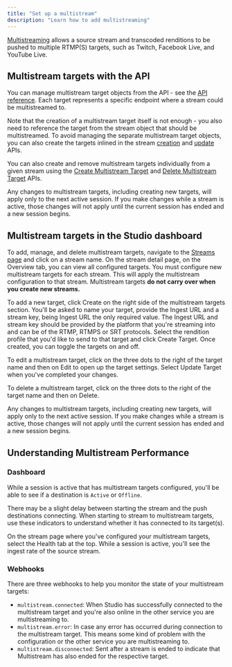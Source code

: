 ```yaml
---
title: "Set up a multistream"
description: "Learn how to add multistreaming"
---
```


[Multistreaming](/developers/core-concepts/core-api/multistream) allows a source
stream and transcoded renditions to be pushed to multiple RTMP(S) targets, such
as Twitch, Facebook Live, and YouTube Live.

## Multistream targets with the API

You can manage multistream target objects from the API - see the
[API reference](/api-reference/multistream/create). Each target represents a
specific endpoint where a stream could be multistreamed to.

Note that the creation of a multistream target itself is not enough - you also
need to reference the target from the stream object that should be
multistreamed. To avoid managing the separate multistream target objects, you
can also create the targets inlined in the stream
[creation](/api-reference/stream/create) and
[update](/api-reference/stream/update) APIs.

You can also create and remove multistream targets individually from a given stream using the 
[Create Multistream Target](/api-reference/stream/create-multistream-target) and
[Delete Multistream Target](/api-reference/stream/remove-multistream-target) APIs.

<Info>
  Any changes to multistream targets, including creating new targets, will apply
  only to the next active session. If you make changes while a stream is active,
  those changes will not apply until the current session has ended and a new
  session begins.
</Info>

## Multistream targets in the Studio dashboard

To add, manage, and delete multistream targets, navigate to the
[Streams page](https://livepeer.studio/dashboard/streams) and click on a stream
name. On the stream detail page, on the Overview tab, you can view all
configured targets. You must configure new multistream targets for each stream.
This will apply the multistream configuration to that stream. Multistream
targets **do not carry over when you create new streams.**

To add a new target, click Create on the right side of the multistream targets
section. You'll be asked to name your target, provide the Ingest URL and a
stream key, being Ingest URL the only required value. The Ingest URL and stream
key should be provided by the platform that you're streaming into and can be of
the RTMP, RTMPS or SRT protocols. Select the rendition profile that you'd like
to send to that target and click Create Target. Once created, you can toggle the
targets on and off.

To edit a multistream target, click on the three dots to the right of the target
name and then on Edit to open up the target settings. Select Update Target when
you've completed your changes.

To delete a multistream target, click on the three dots to the right of the
target name and then on Delete.

<Info>
  Any changes to multistream targets, including creating new targets, will apply
  only to the next active session. If you make changes while a stream is active,
  those changes will not apply until the current session has ended and a new
  session begins.
</Info>

## Understanding Multistream Performance

### Dashboard

While a session is active that has multistream targets configured, you'll be
able to see if a destination is `Active` or `Offline`.

<Info>
  There may be a slight delay between starting the stream and the push
  destinations connecting. When starting to stream to multistream targets, use
  these indicators to understand whether it has connected to its target(s).
</Info>

On the stream page where you've configured your multistream targets, select the
Health tab at the top. While a session is active, you'll see the ingest rate of
the source stream.

### Webhooks

There are three webhooks to help you monitor the state of your multistream
targets:

- `multistream.connected`: When Studio has successfully connected to the
  multistream target and you're also online in the other service you are
  multistreaming to.
- `multistream.error`: In case any error has occurred during connection to the
  multistream target. This means some kind of problem with the configuration or
  the other service you are multistreaming to.
- `multistream.disconnected`: Sent after a stream is ended to indicate that
  Multistream has also ended for the respective target.
